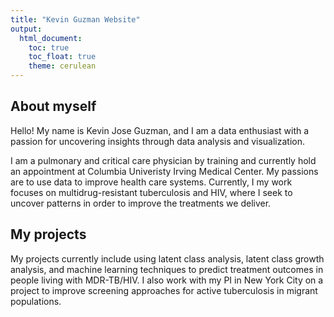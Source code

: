 ```yaml
---
title: "Kevin Guzman Website"
output: 
  html_document:
    toc: true
    toc_float: true
    theme: cerulean
---
```


## About myself 

Hello! My name is Kevin Jose Guzman, and I am a data enthusiast with a passion for uncovering insights through data analysis and visualization. 

I am a pulmonary and critical care physician by training and currently hold an appointment at Columbia Univeristy Irving Medical Center. My passions are to use data to improve health care systems. Currently, I my work focuses on multidrug-resistant tuberculosis and HIV, where I seek to uncover patterns in order to improve the treatments we deliver. 

## My projects 

My projects currently include using latent class analysis, latent class growth analysis, and machine learning techniques to predict treatment outcomes in people living with MDR-TB/HIV. I also work with my PI in New York City on a project to improve screening approaches for active tuberculosis in migrant populations. 
